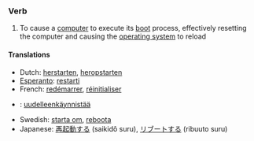 ===Verb===
# To cause a [[computer]] to execute its [[boot]] process, effectively resetting the computer and causing the [[operating system]] to reload

====Translations====
*Dutch: [[herstarten]], [[heropstarten]]
*[[Esperanto]]: [[restarti]]
*French: [[redémarrer]], [[réinitialiser]]
*{{fi}}: [[uudelleenkäynnistää]]
*Swedish: [[starta om]], [[reboota]]
*Japanese: [[再起動する]] (saikidô suru), [[リブートする]] (ribuuto suru)